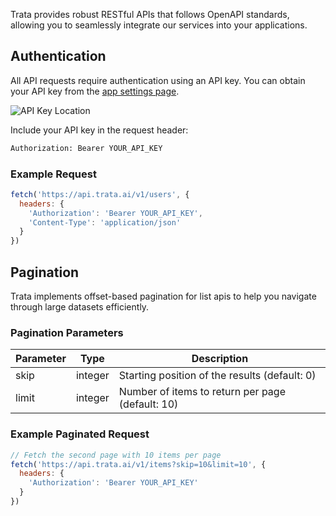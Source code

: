 Trata provides robust RESTful APIs that follows OpenAPI standards, allowing you to seamlessly integrate our services into your applications.

## Authentication

All API requests require authentication using an API key. You can obtain your API key from the [app settings page](https://app.trata.ai/settings).

<Frame>
<img src="/images/api_key.png" alt="API Key Location" />
</Frame>

Include your API key in the request header:

```bash
Authorization: Bearer YOUR_API_KEY
```

### Example Request

```javascript
fetch('https://api.trata.ai/v1/users', {
  headers: {
    'Authorization': 'Bearer YOUR_API_KEY',
    'Content-Type': 'application/json'
  }
})
```

## Pagination

Trata implements offset-based pagination for list apis to help you navigate through large datasets efficiently.

### Pagination Parameters

| Parameter | Type    | Description                                      |
|-----------|---------|--------------------------------------------------|
| skip      | integer | Starting position of the results (default: 0)    |
| limit     | integer | Number of items to return per page (default: 10) |

### Example Paginated Request

```javascript
// Fetch the second page with 10 items per page
fetch('https://api.trata.ai/v1/items?skip=10&limit=10', {
  headers: {
    'Authorization': 'Bearer YOUR_API_KEY'
  }
})
```
